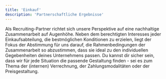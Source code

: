 ```yaml
---
title: 'Einkauf'
description: 'Partnerschaftliche Ergebnisse'
---
```


Als Recruiting-Partner richtet sich unsere Perspektive auf eine nachhaltige Zusammenarbeit auf Augenhöhe. Neben dem berechtigten Interesses
jeder Einkaufsabteilung, die bestmöglichen Konditionen zu erzielen, liegt der Fokus der Abstimmung für uns darauf, die Rahmenbedingungen der 
Zusammenarbeit so abzustimmen, dass sie ideal zu den individuellen Gegebenheiten deines Unternehmens passen. Du kannst dir sicher 
sein, dass wir für jede Situation die passende Gestaltung finden - sei es zum Thema der (internen) Verrechnung, der Zahlungsmodalitäten 
oder der Preisgestaltung. 

[comment]: # (This actually is the most platform independent comment)